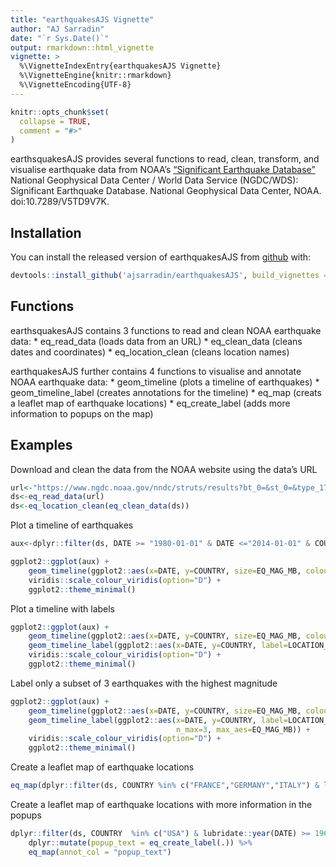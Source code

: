 ```yaml
---
title: "earthquakesAJS Vignette"
author: "AJ Sarradin"
date: "`r Sys.Date()`"
output: rmarkdown::html_vignette
vignette: >
  %\VignetteIndexEntry{earthquakesAJS Vignette}
  %\VignetteEngine{knitr::rmarkdown}
  %\VignetteEncoding{UTF-8}
---
```


```r
knitr::opts_chunk$set(
  collapse = TRUE,
  comment = "#>"
)
```

earthsquakesAJS provides several functions to read, clean, transform, and visualise earthquake data from NOAA's ["Significant Earthquake Database"](https://www.ngdc.noaa.gov/nndc/struts/form?t=101650&s=1&d=1) 
National Geophysical Data Center / World Data Service (NGDC/WDS): Significant Earthquake Database. National Geophysical Data Center, NOAA. doi:10.7289/V5TD9V7K.


## Installation

You can install the released version of earthquakesAJS from [github](https://github.com/) with:

```r
devtools::install_github('ajsarradin/earthquakesAJS', build_vignettes = TRUE)
```

## Functions

earthsquakesAJS contains 3 functions to read and clean NOAA earthquake data:
    * eq_read_data (loads data from an URL)
    * eq_clean_data (cleans dates and coordinates)
    * eq_location_clean (cleans location names)

earthquakesAJS further contains 4 functions to visualise and annotate NOAA earthquake data:
* geom_timeline (plots a timeline of earthquakes)
* geom_timeline_label (creates annotations for the timeline)
* eq_map (creats a leaflet map of earthquake locations)
* eq_create_label (adds more information to popups on the map)

## Examples

Download and clean the data from the NOAA website using the data's URL

```r
url<-"https://www.ngdc.noaa.gov/nndc/struts/results?bt_0=&st_0=&type_17=EXACT&query_17=None+Selected&op_12=eq&v_12=&type_12=Or&query_14=None+Selected&type_3=Like&query_3=&st_1=&bt_2=&st_2=&bt_1=&bt_4=&st_4=&bt_5=&st_5=&bt_6=&st_6=&bt_7=&st_7=&bt_8=&st_8=&bt_9=&st_9=&bt_10=&st_10=&type_11=Exact&query_11=&type_16=Exact&query_16=&bt_18=&st_18=&ge_19=&le_19=&type_20=Like&query_20=&display_look=189&t=101650&s=1&submit_all=Search+Database"
ds<-eq_read_data(url)
ds<-eq_location_clean(eq_clean_data(ds)) 

```

Plot a timeline of earthquakes

```r
aux<-dplyr::filter(ds, DATE >= "1980-01-01" & DATE <="2014-01-01" & COUNTRY == c("JAPAN","CHILE"))

ggplot2::ggplot(aux) +
    geom_timeline(ggplot2::aes(x=DATE, y=COUNTRY, size=EQ_MAG_MB, colour=DEATHS)) +
    viridis::scale_colour_viridis(option="D") +
    ggplot2::theme_minimal() 
```

Plot a timeline with labels

```r
ggplot2::ggplot(aux) +
    geom_timeline(ggplot2::aes(x=DATE, y=COUNTRY, size=EQ_MAG_MB, colour=DEATHS)) +
    geom_timeline_label(ggplot2::aes(x=DATE, y=COUNTRY, label=LOCATION_NAME)) +
    viridis::scale_colour_viridis(option="D") +
    ggplot2::theme_minimal() 
```


Label only a subset of 3 earthquakes with the highest magnitude                             

```r
ggplot2::ggplot(aux) +
    geom_timeline(ggplot2::aes(x=DATE, y=COUNTRY, size=EQ_MAG_MB, colour=DEATHS)) +
    geom_timeline_label(ggplot2::aes(x=DATE, y=COUNTRY, label=LOCATION_NAME, 
                                     n_max=3, max_aes=EQ_MAG_MB)) +
    viridis::scale_colour_viridis(option="D") +
    ggplot2::theme_minimal() 
```

Create a leaflet map of earthquake locations

```r
eq_map(dplyr::filter(ds, COUNTRY %in% c("FRANCE","GERMANY","ITALY") & lubridate::year(DATE) >= 1980), annot_col = "DATE")
```

Create a leaflet map of earthquake locations with more information in the popups

```r
dplyr::filter(ds, COUNTRY  %in% c("USA") & lubridate::year(DATE) >= 1960) %>%
    dplyr::mutate(popup_text = eq_create_label(.)) %>%
    eq_map(annot_col = "popup_text")
```




